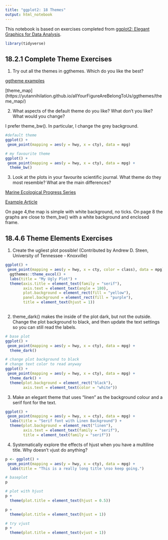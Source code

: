 ```yaml
---
title: "ggplot2: 18 Themes"
output: html_notebook
---
```


This notebook is based on exercises completed from [ggplot2: Elegant Graphics for Data Analysis](https://ggplot2-book.org/index.html). 

```r
library(tidyverse)

```

## 18.2.1 Complete Theme Exercises

1. Try out all the themes in ggthemes. Which do you like the best?

[ggtheme examples](https://yutannihilation.github.io/allYourFigureAreBelongToUs/ggthemes/)

[theme_map] (https://yutannihilation.github.io/allYourFigureAreBelongToUs/ggthemes/theme_map/)

2. What aspects of the default theme do you like? What don’t you like? What would you change?

I prefer theme_bw(). In particular, I change the grey background.

```r

#default theme
ggplot() + 
 geom_point(mapping = aes(y = hwy, x = cty), data = mpg) 

# my favourite theme
ggplot() + 
 geom_point(mapping = aes(y = hwy, x = cty), data = mpg) +
  theme_bw()

```


3. Look at the plots in your favourite scientific journal. What theme do they most resemble? What are the main differences?

[Marine Ecological Progress Series](https://www.int-res.com/abstracts/meps/v666/)

[Example Article](https://www.int-res.com/articles/feature/m666p001.pdf)

On page 4,the map is simple with white background, no ticks. On page 8 the graphs are close to them_bw() with a white background and enclosed frame.

## 18.4.6 Theme Elements Exercises

1. Create the ugliest plot possible! (Contributed by Andrew D. Steen, University of Tennessee - Knoxville)

```r

ggplot() + 
 geom_point(mapping = aes(y = hwy, x = cty, color = class), data = mpg) +
  ggthemes::theme_excel() +
  labs(title = "My Ugly Plot") +
  theme(axis.title = element_text(family = "serif"),
        axis.text = element_text(angle = 180),
        plot.background = element_rect(fill = "yellow"),
        panel.background = element_rect(fill = "purple"),
        title = element_text(hjust = 1))
  
```


2. theme_dark() makes the inside of the plot dark, but not the outside. Change the plot background to black, and then update the text settings so you can still read the labels.

```r

# base plot
ggplot() + 
 geom_point(mapping = aes(y = hwy, x = cty), data = mpg) +
  theme_dark()

# change plot background to black
# change text color to read anyway
ggplot() + 
 geom_point(mapping = aes(y = hwy, x = cty), data = mpg) +
  theme_dark() +
  theme(plot.background = element_rect("black"),
        axis.text = element_text(color = "white"))

```


3. Make an elegant theme that uses “linen” as the background colour and a serif font for the text.

```r

ggplot() + 
 geom_point(mapping = aes(y = hwy, x = cty), data = mpg) +
  labs(title = "Serif font with Linen Background") +
  theme(plot.background = element_rect("linen"),
        axis.text = element_text(family = "serif"),
        title = element_text(family = "serif"))

```


4. Systematically explore the effects of hjust when you have a multiline title. Why doesn’t vjust do anything?

```r

p <- ggplot() + 
 geom_point(mapping = aes(y = hwy, x = cty), data = mpg) +
  labs(title = "This is a really long title \nso keep going.") 

# baseplot
p

# plot with hjust
p +
  theme(plot.title = element_text(hjust = 0.5))

p +
  theme(plot.title = element_text(hjust = 1))

# try vjust
p +
  theme(plot.title = element_text(vjust = 1))


```

